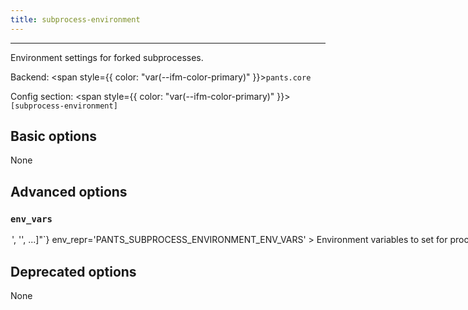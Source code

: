 ```yaml
---
title: subprocess-environment
---
```



---

Environment settings for forked subprocesses.

Backend: <span style={{ color: "var(--ifm-color-primary)" }}>`pants.core`</span>

Config section: <span style={{ color: "var(--ifm-color-primary)" }}>`[subprocess-environment]`</span>

## Basic options

<span className={styles.options}>

None

## Advanced options

### `env_vars`

<Option
  cli_repr={`--subprocess-environment-env-vars="['<str>', '<str>', ...]"`}
  env_repr='PANTS_SUBPROCESS_ENVIRONMENT_ENV_VARS'
>
  

Environment variables to set for process invocations.

Entries are either strings in the form `ENV_VAR=value` to set an explicit value; or just `ENV_VAR` to copy the value from Pants's own environment.

See [Options](doc\:options#addremove-semantics) for how to add and remove Pants's default for this option.

Can be overriden by field `subprocess_environment_env_vars` on `local_environment`, `docker_environment`, or `remote_environment` targets.

</Option>


## Deprecated options

None

</span>